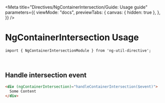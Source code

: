 
<Meta
  title="Directives/NgContainerIntersection/Guide: Usage guide"
  parameters={{
    viewMode: "docs",
    previewTabs: {
      canvas: { hidden: true },
    },
  }}
/>

# NgContainerIntersection Usage

`import { NgContainerIntersectionModule } from 'ng-util-directive';`

<br />

## Handle intersection event

```html
<div (ngContainerIntersection)="handleContainerIntersection($event)">
  Some Content 
</div>
```
